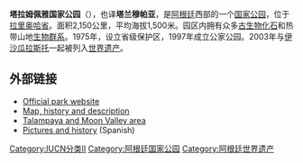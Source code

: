 {{世界遗产概要表
|zh_name =[[伊沙瓜拉斯托|伊沙瓜拉斯托]]－塔拉姆佩雅自然公园
|site_img = image:Talampaya NP.jpg
|site_img_capt = 
|site_img_width = 280px
|en_name = Ischigualasto / Talampaya Natural Parks
|fr_name = Parcs naturels d’Ischigualasto / Talampaya
| country = {{ARG}}
| Region = 拉丁美洲和加勒比地区
|area = 
|criterion_n = (viii)
|criterion_c = 
|ID = 966
|rg_year = 2000
|Danger_year =
|ex_rg_year =
|iucn =
|remarks =
|org_url = http://whc.unesco.org/en/list/966#top
|map_img = 
|map_img_width = 
|locator_x =
|locator_y =
|Coor = 
}}
'''塔拉姆佩雅国家公园'''（{{lang-es|Parque Nacional Talampaya}}），也译'''塔兰穆帕亚'''，是[[阿根廷|阿根廷]]西部的一个[[国家公园|国家公园]]，位于[[拉里奥哈省|拉里奥哈省]]。面积2,150公里，平均海拔1,500米。园区内拥有众多[[古生物|古生物]][[化石|化石]]和热带山地[[生物群系|生物群系]]。1975年，设立省级保护区，1997年成立公家公园。2003年与[[伊沙瓜拉斯托|伊沙瓜拉斯托]]一起被列入[[世界遗产|世界遗产]]。

{{Gallery
|title=塔拉姆佩雅国家公园
|lines=1
| File:800px-Talampaya 1.jpg|
| File:Talampaya1.jpg|
}}

== 外部链接 ==
*[https://web.archive.org/web/20080828232857/http://www.parquesnacionales.gov.ar/i/03_ap/36_talampaya_PN/36_talampaya_PN.htm Official park website]
*[https://web.archive.org/web/20080516211502/http://www.moon.com/planner/argentina/mustsee/pn_talampaya.html Map, history and description]
*[http://www.ripioturismo.com.ar/np-tal.htm Talampaya and Moon Valley area] {{Wayback|url=http://www.ripioturismo.com.ar/np-tal.htm |date=20160304075911 }}
*[https://web.archive.org/web/20110106030015/http://www.argentour.com/pntalampaya.htm Pictures and history] (Spanish)
{{阿根廷世界遗产}}

[[Category:IUCN分类II|Category:IUCN分类II]]
[[Category:阿根廷国家公园|Category:阿根廷国家公园]]
[[Category:阿根廷世界遗产|Category:阿根廷世界遗产]]